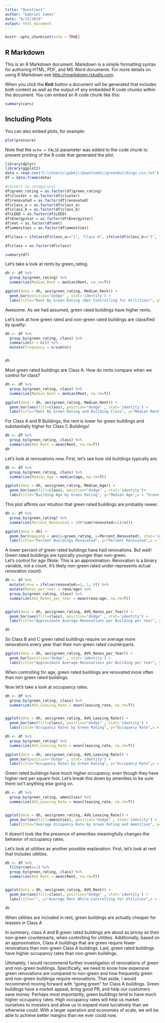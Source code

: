 ---
title: "Question1"
author: "Gabriel James"
date: "8/15/2019"
output: html_document
---

```{r setup, include=FALSE}
knitr::opts_chunk$set(echo = TRUE)
```

## R Markdown

This is an R Markdown document. Markdown is a simple formatting syntax for authoring HTML, PDF, and MS Word documents. For more details on using R Markdown see <http://rmarkdown.rstudio.com>.

When you click the **Knit** button a document will be generated that includes both content as well as the output of any embedded R code chunks within the document. You can embed an R code chunk like this:

```{r cars}
summary(cars)
```

## Including Plots

You can also embed plots, for example:

```{r pressure, echo=FALSE}
plot(pressure)
```

Note that the `echo = FALSE` parameter was added to the code chunk to prevent printing of the R code that generated the plot.



```{r}
library(dplyr)
library(ggplot2)
data = read.csv("C:\\Users\\gabej\\Downloads\\greenbuildings.csv.txt")
df = data.frame(data)

#convert to categorical
df$green_rating = as.factor(df$green_rating)
df$cluster = as.factor(df$cluster)
df$renovated = as.factor(df$renovated)
df$class_a = as.factor(df$class_a)
df$class_b = as.factor(df$class_b)
df$LEED = as.factor(df$LEED)
df$Energystar = as.factor(df$Energystar)
df$net = as.factor(df$net)
df$amenities = as.factor(df$amenities)

df$class = ifelse(df$class_a=="1", "Class A", ifelse(df$class_b=="1", "Class B", "Class C"))

df$class = as.factor(df$class)

summary(df)
```




Let's take a look at rents by green_rating.
```{r echo=FALSE}
dh <- df %>%
  group_by(green_rating) %>%
  summarize(Median_Rent = median(Rent, na.rm=T))

ggplot(data = dh, aes(green_rating, Median_Rent)) + 
  geom_bar(position="dodge" , stat='identity') +
  labs(title="Rent By Green Rating (Not Controlling for Utilities)", y="Median Rent",x = "Green Rating")
```

Awesome.  As we had assumed, green rated buildings have higher rents.


Let's look at how green rated and non-green rated buildings are classified by quality:

```{r echo=FALSE}
dh <- df %>%
  group_by(green_rating, class) %>%
  summarize(n = n()) %>%
  mutate(frequency = n/sum(n))


dh
```
Most green rated buildings are Class A.  How do rents compare when we control for class?

```{r echo=FALSE}
dh <- df %>%
  group_by(green_rating, class) %>%
  summarize(Median_Rent = median(Rent, na.rm=T))

ggplot(data = dh, aes(green_rating, Median_Rent)) + 
  geom_bar(aes(fill=class), position="dodge" , stat='identity') + 
  labs(title="Rent By Green Rating and Building Class", y="Median Rent",x = "Green Rating")
```

For Class A and B Buildings, the rent is lower for green buildings and substantially higher for Class C Buildings!
```{r echo=FALSE}
dh <- df %>%
  group_by(green_rating, class) %>%
  summarize(AVG_Rent = mean(Rent, na.rm=T))
dh
```



Let's look at renovations now.  First, let's see how old buildings typically are.
```{r echo=FALSE}
dh <- df %>%
  group_by(green_rating, class) %>%
  summarize(Median_Age = median(age, na.rm=T))

ggplot(data = dh, aes(green_rating, Median_Age)) + 
  geom_bar(aes(fill=class), position="dodge" , stat='identity')+
  labs(title="Building Age by Green Rating", y="Median Age",x = "Green Rating")
```

This plot affirms our intuition that green rated buildings are probably newer.

```{r echo=FALSE}
dh <- df %>%
  group_by(green_rating) %>%
  summarize(Percent_Renovated = 100*sum(renovated==1)/n())

ggplot(data = dh) + 
  geom_bar(mapping = aes(x=green_rating, y=Percent_Renovated), stat='identity') + 
  labs(title="Percent Buildings Renovated", y="Percent Renovated",x = "Green Rating")
```

A lower percent of green rated buildings have had renovations.  But wait!  Green rated buildings are typically younger than non-green.  
Let's control for age (Note: This is an approximation.  Renovation is a binary variable, not a count.  It's likely non-green rated under-represents actual renovation count).
```{r echo=FALSE}
dh <- df %>%
  mutate(reno = ifelse(renovated==1, 1, 0)) %>%
  mutate(Renos_per_Year = reno/age) %>%
  group_by(green_rating, class) %>%
  summarize(AVG_Renos_per_Year = mean(reno/age, na.rm=T))


ggplot(data = dh, aes(green_rating, AVG_Renos_per_Year)) + 
  geom_bar(aes(fill=class), position="dodge" , stat='identity') +
  labs(title="Approximate Average Renovations per Building per Year", y="Average Renovations",x = "Green Rating")
```
```{r echo=FALSE}
dh
```
So Class B and C green rated buildings require on average more renovations every year than their non-green rated counterparts.



```{r echo=FALSE}
ggplot(data = dh, aes(green_rating, AVG_Renos_per_Year)) + 
  geom_bar(position="dodge" , stat='identity') + 
  labs(title="Approximate Average Renovations per Building per Year", y="Average Renovations",x = "Green Rating")
```

When controlling for age, green rated buildings are renovated more often than non green rated buildings.


Now let's take a look at occupancy rates.
```{r echo=FALSE}
dh <- df %>%
  group_by(green_rating, class) %>%
  summarize(AVG_Leasing_Rate = mean(leasing_rate, na.rm=T))


ggplot(data = dh, aes(green_rating, AVG_Leasing_Rate)) + 
  geom_bar(aes(fill=class), position="dodge" , stat='identity') + 
  labs(title="Occupancy Rates by Green Rating", y="Occupancy Rate",x = "Green Rating")

dh <- df %>%
  group_by(green_rating) %>%
  summarize(AVG_Leasing_Rate = mean(leasing_rate, na.rm=T))

ggplot(data = dh, aes(green_rating, AVG_Leasing_Rate)) + 
  geom_bar(position="dodge" , stat='identity') + 
  labs(title="Occupancy Rates by Green Rating", y="Occupancy Rate",x = "Green Rating")
```
Green rated buildings have much higher occupancy, even though they have higher rent per square foot.  Let's break this down by amenities to be sure there isn't anything else going on.
```{r echo=FALSE}
dh <- df %>%
  group_by(green_rating, amenities) %>%
  summarize(AVG_Leasing_Rate = mean(leasing_rate, na.rm=T))


ggplot(data = dh, aes(green_rating, AVG_Leasing_Rate)) + 
  geom_bar(aes(fill=amenities), position="dodge" , stat='identity') + 
  labs(title="Average Occupancy Rate by Green Rating and Amenities", y="Occupancy Rate",x = "Green Rating")

```
It doesn't look like the presence of amenities meaningfully changes the behavior of occupancy rates.



Let's look at utilities as another possible explanation.
First, let's look at rent that includes utilities.
```{r echo=FALSE}
dh <- df %>%
  filter(net==1) %>%
  group_by(green_rating, class) %>%
  summarize(AVG_Rent = mean(Rent, na.rm=T))


ggplot(data = dh, aes(green_rating, AVG_Rent)) + 
  geom_bar(aes(fill=class), position="dodge" , stat='identity') + 
  labs(title="", y="Average Rent While Controlling for Utilities",x = "Green Rating")
```
```{r echo=FALSE}
dh
```

When utilities are included in rent, green buildings are actually cheaper for leasees in Class A




In summary, class A and B green rated buildings are about as pricey as their non-green counterparts, when controlling for utilities.  Additionally, based on an approximation, Class A buildings that are green require fewer renovations than non-green Class A buildings.  Last, green rated buildings have higher occupancy rates than non-green buildings.

Ultimately, I would recommend further investigation of renovations of green and non-green buildings.  Specifically, we need to know how expensive green renovations are compared to non-green and how frequently green and non-green buildings require renovations.  That aside, I would recommend moving forward with "going green" for Class A buildings.  Green buildings have a market appeal, bring good PR, and help our customers save money.  Perhaps most importantly, green buildings tend to have much higher occupancy rates.  High occupancy rates will help us market ourselves to investors and allow us to expand more lucratively than we otherwise could.  With a larger operation and economies of scale, we will be able to achieve better margins than we ever could now.
